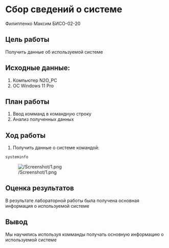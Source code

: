 # Сбор сведений о системе


Филиппенко Максим БИСО-02-20

## Цель работы 


Получить данные об используемой системе

## Исходные данные:


1. Компьютер N2O_PC
2. ОС Windows 11 Pro

## План работы

1. Ввод комманд в командную строку
2. Анализ полученных данных

## Ход работы

1. Получить данные о системе командой:

```bash

systeminfo

```


![/Screenshot/1.png](https://github.com/N2OCaKeS/AuthSystem_5sem/blob/061b3521746b821bb2c4bbc5bdb2a312d892a2fa/Pr1/Screenshot/1.png)

## Оценка результатов

В результате лабораторной работы была получена основная информация о используемой системе

## Вывод

Мы научились используя комманды получать основную информацию о используемой системе
